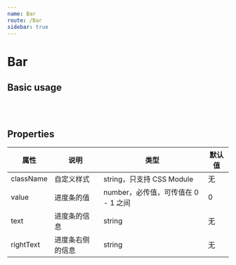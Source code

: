 ```yaml
---
name: Bar
route: /Bar
sidebar: true
---
```



# Bar

## Basic usage

<Playground>
  <Bar
    text={`已使用 ${Number((0.5 * 100).toFixed(2))}%`}
    value={0.5}
  />
  <br />
  <Bar
    text={`已使用 ${Number((0.8 * 100).toFixed(2))}%`}
    value={0.8}
  />
  <br />
  <Bar
    text={`已使用 ${Number((0.95 * 100).toFixed(2))}%`}
    value={0.95}
    rightText="上不封顶"
  />
</Playground>

## Properties

| 属性 | 说明 | 类型 | 默认值 |
| ---- | ---- | ---- | ---- |
| className | 自定义样式 | string，只支持 CSS Module | 无 |
| value | 进度条的值 | number，必传值，可传值在 0 - 1 之间 | 0 |
| text | 进度条的信息 | string | 无 |
| rightText | 进度条右侧的信息 | string | 无 |